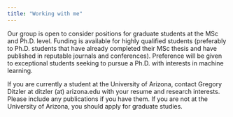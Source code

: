 ```yaml
---
title: "Working with me"
---
```


Our group is open to consider positions for graduate students at the MSc and Ph.D. level. Funding is available for highly qualified students (preferably to Ph.D. students that have already completed their MSc thesis and have published in reputable journals and conferences). Preference will be given to exceptional students seeking to pursue a Ph.D. with interests in machine learning.  

If you are currently a student at the University of Arizona, contact Gregory Ditzler at ditzler (at) arizona.edu with your resume and research interests. Please include any publications if you have them. If you are not at the University of Arizona, you should apply for graduate studies.


